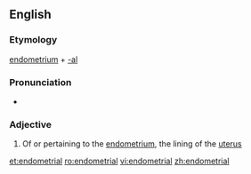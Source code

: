 ==English==

===Etymology===
[[endometrium]] + [[-al]]

===Pronunciation===
* {{IPA|ˌendəˈmiːtriəl|lang=en}}

===Adjective===
{{en-adj|-}}

# Of or pertaining to the [[endometrium]], the lining of the [[uterus]]

[[et:endometrial]]
[[ro:endometrial]]
[[vi:endometrial]]
[[zh:endometrial]]